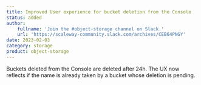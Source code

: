 ```yaml
---
title: Improved User experience for bucket deletion from the Console
status: added
author:
    fullname: 'Join the #object-storage channel on Slack.'
    url: 'https://scaleway-community.slack.com/archives/CEB64PNGY'
date: 2023-02-03
category: storage
product: object-storage
---
```


Buckets deleted from the Console are deleted after 24h. The UX now reflects if the name is already taken by a bucket whose deletion is pending.

